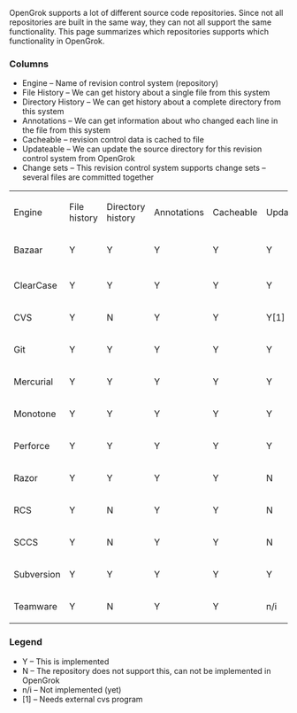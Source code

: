 OpenGrok supports a lot of different source code repositories. Since not all repositories are built in the same way, they can not all support the same functionality. This page summarizes which repositories supports which functionality in OpenGrok.

=== Columns ===

* Engine – Name of revision control system (repository)
* File History – We can get history about a single file from this system
* Directory History – We can get history about a complete directory from this system
* Annotations – We can get information about who changed each line in the file from this system
* Cacheable – revision control data is cached to file
* Updateable – We can update the source directory for this revision control system from OpenGrok
* Change sets – This revision control system supports change sets – several files are committed together

{|
|Engine
|File history
|Directory history
|Annotations
|Cacheable
|Updateable
|Change sets
|-
|Bazaar	
|Y
|Y
|Y
|Y
|Y
|n/i
|-
|-
|ClearCase
|Y
|Y
|Y
|Y
|Y
|n/i
|-
|CVS
|Y
|N
|Y
|Y
|Y[1]
|N
|-
|Git
|Y
|Y
|Y
|Y
|Y
|n/i
|-
|Mercurial
|Y
|Y
|Y
|Y
|Y
|n/i
|-
|Monotone
|Y
|Y
|Y
|Y
|Y
|n/i
|-
|Perforce
|Y
|Y
|Y
|Y
|Y
|n/i
|-
|Razor
|Y
|Y
|Y
|Y
|N
|N
|-
|RCS
|Y
|N
|Y
|Y
|N
|N
|-
|SCCS
|Y
|N
|Y
|Y
|N
|N
|-
|Subversion
|Y
|Y
|Y
|Y
|Y
|n/i
|-
|Teamware
|Y
|N
|Y
|Y
|n/i
|N
|}

=== Legend ===

* Y – This is implemented
* N – The repository does not support this, can not be implemented in OpenGrok
* n/i – Not implemented (yet)
* [1] – Needs external cvs program